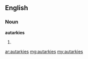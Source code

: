 ==English==

===Noun===
'''autarkies'''

# {{plural of|autarky}}

[[ar:autarkies]]
[[mg:autarkies]]
[[my:autarkies]]